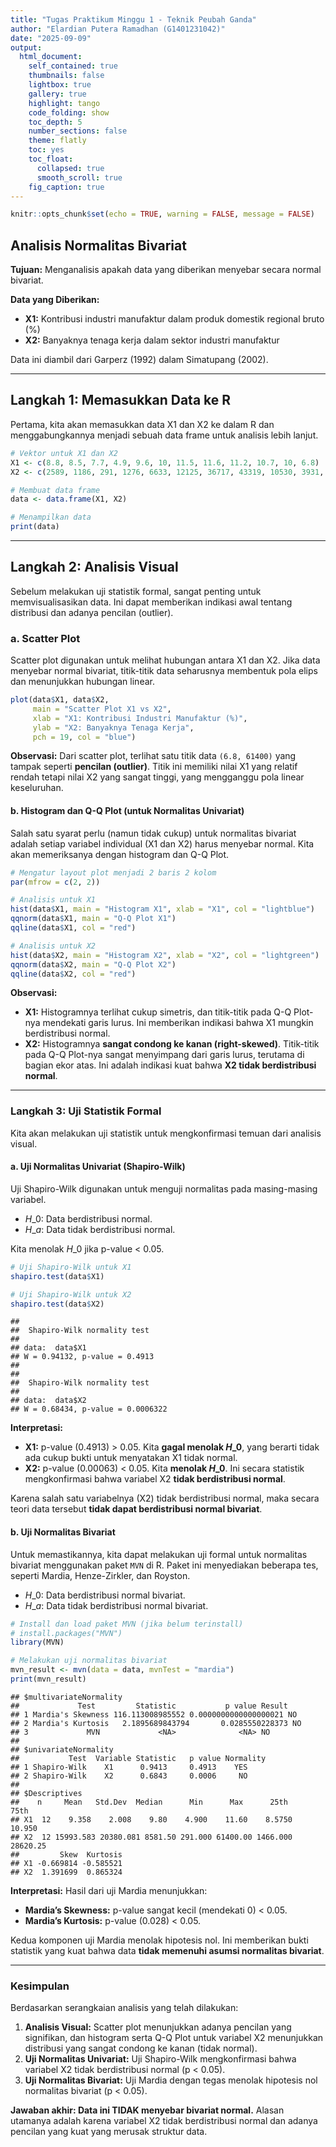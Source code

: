 ```yaml
---
title: "Tugas Praktikum Minggu 1 - Teknik Peubah Ganda"
author: "Elardian Putera Ramadhan (G1401231042)"
date: "2025-09-09"
output:
  html_document:
    self_contained: true
    thumbnails: false
    lightbox: true
    gallery: true
    highlight: tango
    code_folding: show
    toc_depth: 5
    number_sections: false
    theme: flatly
    toc: yes
    toc_float:
      collapsed: true
      smooth_scroll: true
    fig_caption: true
---
```


```r
knitr::opts_chunk$set(echo = TRUE, warning = FALSE, message = FALSE)
```


## **Analisis Normalitas Bivariat**

**Tujuan:** Menganalisis apakah data yang diberikan menyebar secara normal bivariat.

**Data yang Diberikan:**

  * **X1:** Kontribusi industri manufaktur dalam produk domestik regional bruto (%)
  * **X2:** Banyaknya tenaga kerja dalam sektor industri manufaktur

Data ini diambil dari Garperz (1992) dalam Simatupang (2002).

-----

## **Langkah 1: Memasukkan Data ke R**

Pertama, kita akan memasukkan data X1 dan X2 ke dalam R dan menggabungkannya menjadi sebuah data frame untuk analisis lebih lanjut.

```r
# Vektor untuk X1 dan X2
X1 <- c(8.8, 8.5, 7.7, 4.9, 9.6, 10, 11.5, 11.6, 11.2, 10.7, 10, 6.8)
X2 <- c(2589, 1186, 291, 1276, 6633, 12125, 36717, 43319, 10530, 3931, 1536, 61400)

# Membuat data frame
data <- data.frame(X1, X2)

# Menampilkan data
print(data)
```

-----

## **Langkah 2: Analisis Visual**

Sebelum melakukan uji statistik formal, sangat penting untuk memvisualisasikan data. Ini dapat memberikan indikasi awal tentang distribusi dan adanya pencilan (outlier).

### **a. Scatter Plot**

Scatter plot digunakan untuk melihat hubungan antara X1 dan X2. Jika data menyebar normal bivariat, titik-titik data seharusnya membentuk pola elips dan menunjukkan hubungan linear.

```r
plot(data$X1, data$X2,
     main = "Scatter Plot X1 vs X2",
     xlab = "X1: Kontribusi Industri Manufaktur (%)",
     ylab = "X2: Banyaknya Tenaga Kerja",
     pch = 19, col = "blue")
```

**Observasi:** Dari scatter plot, terlihat satu titik data `(6.8, 61400)` yang tampak seperti **pencilan (outlier)**. Titik ini memiliki nilai X1 yang relatif rendah tetapi nilai X2 yang sangat tinggi, yang mengganggu pola linear keseluruhan.

#### **b. Histogram dan Q-Q Plot (untuk Normalitas Univariat)**

Salah satu syarat perlu (namun tidak cukup) untuk normalitas bivariat adalah setiap variabel individual (X1 dan X2) harus menyebar normal. Kita akan memeriksanya dengan histogram dan Q-Q Plot.

```r
# Mengatur layout plot menjadi 2 baris 2 kolom
par(mfrow = c(2, 2))

# Analisis untuk X1
hist(data$X1, main = "Histogram X1", xlab = "X1", col = "lightblue")
qqnorm(data$X1, main = "Q-Q Plot X1")
qqline(data$X1, col = "red")

# Analisis untuk X2
hist(data$X2, main = "Histogram X2", xlab = "X2", col = "lightgreen")
qqnorm(data$X2, main = "Q-Q Plot X2")
qqline(data$X2, col = "red")
```

**Observasi:**

  * **X1:** Histogramnya terlihat cukup simetris, dan titik-titik pada Q-Q Plot-nya mendekati garis lurus. Ini memberikan indikasi bahwa X1 mungkin berdistribusi normal.
  * **X2:** Histogramnya **sangat condong ke kanan (right-skewed)**. Titik-titik pada Q-Q Plot-nya sangat menyimpang dari garis lurus, terutama di bagian ekor atas. Ini adalah indikasi kuat bahwa **X2 tidak berdistribusi normal**.

-----

### **Langkah 3: Uji Statistik Formal**

Kita akan melakukan uji statistik untuk mengkonfirmasi temuan dari analisis visual.

#### **a. Uji Normalitas Univariat (Shapiro-Wilk)**

Uji Shapiro-Wilk digunakan untuk menguji normalitas pada masing-masing variabel.

  * $H\_0$: Data berdistribusi normal.
  * $H\_a$: Data tidak berdistribusi normal.

Kita menolak $H\_0$ jika p-value \< 0.05.

```r
# Uji Shapiro-Wilk untuk X1
shapiro.test(data$X1)

# Uji Shapiro-Wilk untuk X2
shapiro.test(data$X2)
```

```
## 
##  Shapiro-Wilk normality test
## 
## data:  data$X1
## W = 0.94132, p-value = 0.4913
## 
## 
##  Shapiro-Wilk normality test
## 
## data:  data$X2
## W = 0.68434, p-value = 0.0006322
```

**Interpretasi:**

  * **X1:** p-value (0.4913) \> 0.05. Kita **gagal menolak $H\_0$**, yang berarti tidak ada cukup bukti untuk menyatakan X1 tidak normal.
  * **X2:** p-value (0.00063) \< 0.05. Kita **menolak $H\_0$**. Ini secara statistik mengkonfirmasi bahwa variabel X2 **tidak berdistribusi normal**.

Karena salah satu variabelnya (X2) tidak berdistribusi normal, maka secara teori data tersebut **tidak dapat berdistribusi normal bivariat**.

#### **b. Uji Normalitas Bivariat**

Untuk memastikannya, kita dapat melakukan uji formal untuk normalitas bivariat menggunakan paket `MVN` di R. Paket ini menyediakan beberapa tes, seperti Mardia, Henze-Zirkler, dan Royston.

  * $H\_0$: Data berdistribusi normal bivariat.
  * $H\_a$: Data tidak berdistribusi normal bivariat.

<!-- end list -->

```r
# Install dan load paket MVN (jika belum terinstall)
# install.packages("MVN")
library(MVN)

# Melakukan uji normalitas bivariat
mvn_result <- mvn(data = data, mvnTest = "mardia")
print(mvn_result)
```

```
## $multivariateNormality
##             Test         Statistic           p value Result
## 1 Mardia's Skewness 116.113008985552 0.0000000000000000021 NO    
## 2 Mardia's Kurtosis   2.1895689843794       0.0285550228373 NO    
## 3             MVN             <NA>              <NA> NO    
## 
## $univariateNormality
##           Test  Variable Statistic   p value Normality
## 1 Shapiro-Wilk    X1      0.9413     0.4913    YES    
## 2 Shapiro-Wilk    X2      0.6843     0.0006     NO     
## 
## $Descriptives
##    n     Mean   Std.Dev  Median      Min      Max      25th     75th
## X1  12    9.358    2.008    9.80    4.900    11.60    8.5750   10.950
## X2  12 15993.583 20380.081 8581.50 291.000 61400.00 1466.000 28620.25
##         Skew  Kurtosis
## X1 -0.669814 -0.585521
## X2  1.391699  0.865324
```

**Interpretasi:**
Hasil dari uji Mardia menunjukkan:

  * **Mardia's Skewness:** p-value sangat kecil (mendekati 0) \< 0.05.
  * **Mardia's Kurtosis:** p-value (0.028) \< 0.05.

Kedua komponen uji Mardia menolak hipotesis nol. Ini memberikan bukti statistik yang kuat bahwa data **tidak memenuhi asumsi normalitas bivariat**.

-----

### **Kesimpulan**

Berdasarkan serangkaian analisis yang telah dilakukan:

1.  **Analisis Visual:** Scatter plot menunjukkan adanya pencilan yang signifikan, dan histogram serta Q-Q Plot untuk variabel X2 menunjukkan distribusi yang sangat condong ke kanan (tidak normal).
2.  **Uji Normalitas Univariat:** Uji Shapiro-Wilk mengkonfirmasi bahwa variabel X2 tidak berdistribusi normal (p \< 0.05).
3.  **Uji Normalitas Bivariat:** Uji Mardia dengan tegas menolak hipotesis nol normalitas bivariat (p \< 0.05).

**Jawaban akhir: Data ini TIDAK menyebar bivariat normal.** Alasan utamanya adalah karena variabel X2 tidak berdistribusi normal dan adanya pencilan yang kuat yang merusak struktur data.

